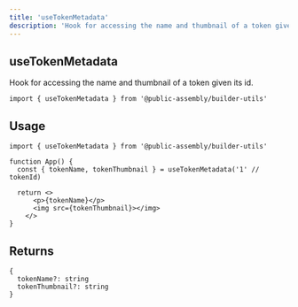 ```yaml
---
title: 'useTokenMetadata'
description: 'Hook for accessing the name and thumbnail of a token given its id.'
---
```


## useTokenMetadata

Hook for accessing the name and thumbnail of a token given its id.

```tsx
import { useTokenMetadata } from '@public-assembly/builder-utils'
```

## Usage

```tsx
import { useTokenMetadata } from '@public-assembly/builder-utils'

function App() {
  const { tokenName, tokenThumbnail } = useTokenMetadata('1' // tokenId)

  return <>
      <p>{tokenName}</p>
      <img src={tokenThumbnail}></img>
    </>
}
```

## Returns

```tsx
{
  tokenName?: string
  tokenThumbnail?: string
}
```
